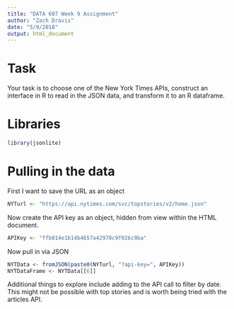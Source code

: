 ```yaml
---
title: "DATA 607 Week 9 Assignment"
author: "Zach Dravis"
date: "5/9/2018"
output: html_document
---
```


# Task
Your task is to choose one of the New York Times APIs, construct an interface in R to read in the JSON data, and transform it to an R dataframe.

# Libraries
```r
library(jsonlite)
```

# Pulling in the data
First I want to save the URL as an object
```r
NYTurl <- "https://api.nytimes.com/svc/topstories/v2/home.json"
```

Now create the API key as an object, hidden from view within the HTML document.
```r
APIKey <- "ffb014e1b14b4657a42970c9f026c9ba"
```

Now pull in via JSON
```r
NYTData <- fromJSON(paste0(NYTurl, "?api-key=", APIKey))
NYTDataFrame <- NYTData[[6]]
```

Additional things to explore include adding to the API call to filter by date.  This might not be possible with top stories and is worth being tried with the articles API.